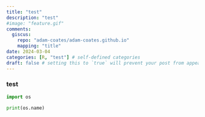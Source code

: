 ---
title: "test"
description: "test"
#image: "feature.gif"
comments:
  giscus:
    repo: "adam-coates/adam-coates.github.io"
    mapping: "title"
date: 2024-03-04
categories: [R, "test"] # self-defined categories
draft: false # setting this to `true` will prevent your post from appearing on your listing page until you're ready
---

### test

```{python}
import os

print(os.name)
```
